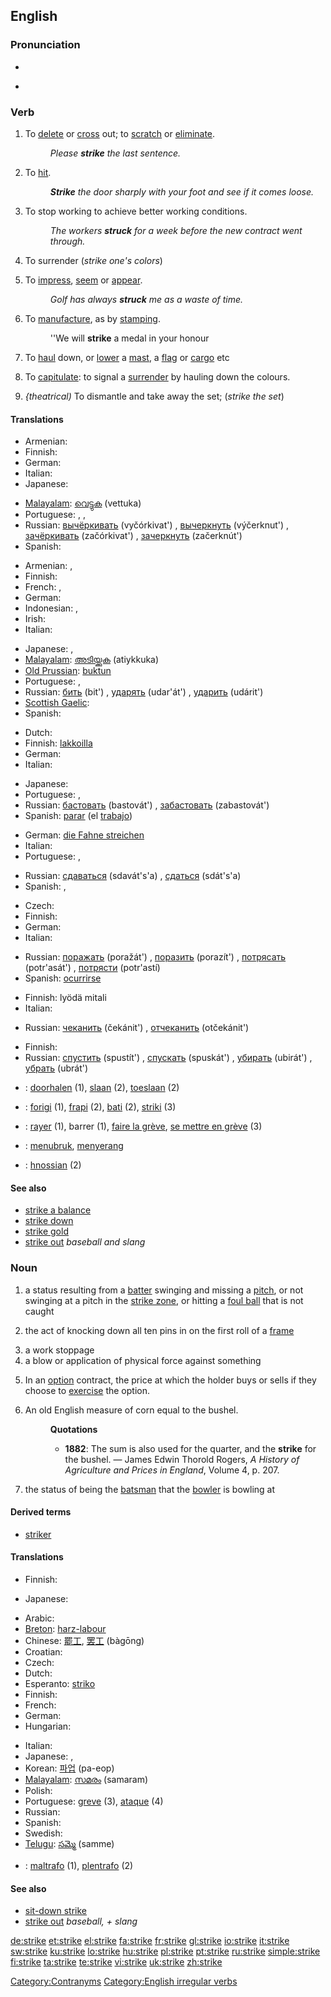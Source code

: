 ==English==

===Pronunciation===
* {{IPA|/stɻaɪk/}}
* {{audio|en-us-strike.ogg|Audio (US)}}
*: {{rhymes|aɪk}}

===Verb===
{{en-verb|strikes|striking|struck|'''[[struck]]''' or '''[[stricken]]'''}}

# To [[delete]] or [[cross]] out; to [[scratch]] or [[eliminate]].
#: ''Please '''strike''' the last sentence.''
# To [[hit]].
#: '''''Strike''' the door sharply with your foot and see if it comes loose.''
# To stop working to achieve better working conditions.
#: ''The workers '''struck''' for a week before the new contract went through.''
# {{obsolete}} To surrender (''strike one's colors'')
# To [[impress]], [[seem]] or [[appear]].
#: ''Golf has always '''struck''' me as a waste of time.''
# To [[manufacture]], as by [[stamping]].
#: ''We will '''strike''' a medal in your honour
# {{nautical}} To [[haul]] down, or [[lower]] a [[mast]], a [[flag]] or [[cargo]] etc
# {{nautical}} To [[capitulate]]: to signal a [[surrender]] by hauling down the colours.
# ''{theatrical)'' To dismantle and take away the set; (''strike the set'')

====Translations====
{{trans-top|to delete}}
* Armenian: {{t|hy|ջնջել|sc=Armn|tr=ǰnǰel}}
* Finnish: {{t+|fi|poistaa}}
* German: {{t+|de|streichen}}
* Italian: {{t+|it|cancellare}}
* Japanese: {{t-|ja|消す|tr=kesu|sc=Jpan}}
{{trans-mid}}
* [[Malayalam]]: [[വെട്ടുക]] (vettuka)
* Portuguese: {{t+|pt|eliminar}}, {{t+|pt|deletar}}, {{t+|pt|excluir}}
* Russian: [[вычёркивать]] (vyčórkivat') {{impf}}, [[вычеркнуть]] (výčerknut') {{pf}}, [[зачёркивать]] (začórkivat') {{impf}}, [[зачеркнуть]] (začerknút') {{pf}}
* Spanish: {{t+|es|tachar}}
{{trans-bottom}}

{{trans-top|to hit}}
* Armenian: {{t|hy|խփել|sc=Armn|tr=xp'el}}, {{t|hy|հարվածել|sc=Armn|tr=harvaçel}}
* Finnish: {{t+|fi|lyödä}}
* French: {{t+|fr|frapper}}, {{t+|fr|battre}}
* German: {{t+|de|schlagen}}
* Indonesian: {{t+|id|menabrak|xs=Indonesian}}, {{t+|id|tabrak|xs=Indonesian}}
* Irish: {{t-|ga|buail|xs=Irish}}
* Italian: {{t+|it|colpire}}
{{trans-mid}}
* Japanese: {{t+|ja|打つ|tr=utsu|sc=Jpan}}, {{t-|ja|攻撃する|tr=kōgeki suru|sc=Jpan}}
* [[Malayalam]]: [[അടിയ്ക്കുക]] (atiykkuka)
* [[Old Prussian]]: [[buktun]]
* Portuguese: {{t+|pt|acertar}}, {{t+|pt|golpear}}
* Russian: [[бить]] (bit') {{impf}}, [[ударять]] (udar'át') {{impf}}, [[ударить]] (udárit') {{pf}}
* [[Scottish Gaelic]]: {{t-|gd|buail|xs=Scottish Gaelic}}
* Spanish: {{t+|es|golpear}}
{{trans-bottom}}

{{trans-top|to stop working to achieve better working conditions}}
* Dutch: {{t+|nl|staken}}
* Finnish: [[lakkoilla]]
* German: {{t+|de|streiken}}
* Italian: {{t+|it|scioperare}}
{{trans-mid}}
* Japanese: {{t|ja|ストライキを起こす|tr=sutoraiki wo okosu|sc=Jpan}}
* Portuguese: {{t+|pt|parar}}, {{t-|pt|paralizar}}
* Russian: [[бастовать]] (bastovát') {{impf}}, [[забастовать]] (zabastovát') {{pf}}
* Spanish: [[parar]] (el [[trabajo]]) {{pf}}
{{trans-bottom}}

{{trans-top|to surrender}}
* German: [[die Fahne streichen]]
* Italian: {{t+|it|arrendersi}}
* Portuguese: {{t+|pt|impressionar}}, {{t+|pt|parecer}}
{{trans-mid}}
* Russian: [[сдаваться]] (sdavát's'a) {{impf}}, [[сдаться]] (sdát's'a) {{pf}}
* Spanish: {{t-|es|arriar}}, {{t+|es|bajar}}
{{trans-bottom}}

{{trans-top|to impress, to seem}}
* Czech: {{t|cs|připadnout}}
* Finnish: {{t+|fi|vaikuttaa}}
* German: {{t+|de|scheinen}}
* Italian: {{t+|it|sembrare}}
{{trans-mid}}
* Russian: [[поражать]] (poražát') {{impf}}, [[поразить]] (porazít') {{pf}}, [[потрясать]] (potr'asát') {{impf}},  [[потрясти]] (potr'astí) {{pf}}
* Spanish: [[ocurrirse]]
{{trans-bottom}}

{{trans-top|to make a medal etc}}
* Finnish: lyödä mitali
* Italian: {{t-|it|coniare}}
{{trans-mid}}
* Russian: [[чеканить]] (čekánit') {{impf}}, [[отчеканить]] (otčekánit') {{pf}}
{{trans-bottom}}

{{trans-top|nautical}}
* Finnish: {{t+|fi|laskea}}
* Russian: [[спустить]] (spustít') {{impf}}, [[спускать]] (spuskát') {{pf}}, [[убирать]] (ubirát') {{impf}}, [[убрать]] (ubrát') {{pf}}
{{trans-mid}}
{{trans-bottom}}

{{checktrans-top}}
* {{ttbc|Dutch}}: [[doorhalen]] (1), [[slaan]] (2), [[toeslaan]] (2)
* {{ttbc|Esperanto}}: [[forigi]] (1), [[frapi]] (2), [[bati]] (2), [[striki]] (3)
* {{ttbc|French}}: [[rayer]] (1), barrer (1), [[faire la grève]], [[se mettre en grève]] (3)
{{checktrans-mid}}
* {{ttbc|Indonesian}}: [[tubruk|menubruk]], [[serang|menyerang]]
* {{ttbc|Old English}}: [[hnossian]] (2)
{{checktrans-bottom}}

====See also====
* [[strike a balance]]
* [[strike down]]
* [[strike gold]]
* [[strike out]] ''baseball and slang''

===Noun===
{{en-noun}}

# {{baseball}} a status resulting from a [[batter]] swinging and missing a [[pitch]], or  not swinging at a pitch in the [[strike zone]], or hitting a [[foul ball]] that is not caught
# {{context|bowling}} the act of knocking down all ten pins in on the first roll of a [[frame]]
# a work stoppage
# a blow or application of physical force against something
# {{finance}} In an [[option]] contract, the price at which the holder buys or sells if they choose to [[exercise]] the option.
# An old English measure of corn equal to the bushel.
#: '''Quotations'''
#:* '''1882''': The sum is also used for the quarter, and the '''strike''' for the bushel. &mdash; James Edwin Thorold Rogers, ''A History of Agriculture and Prices in England'', Volume 4, p. 207.
# {{cricket}} the status of being the [[batsman]] that the [[bowler]] is bowling at

====Derived terms====
* [[striker]]

====Translations====
{{trans-top|in bowling}}
* Finnish: {{t-|fi|kaato}}
{{trans-mid}}
* Japanese: {{t|ja|ストライク|tr=sutoraiku|sc=Jpan}}
{{trans-bottom}}

{{trans-top|work stoppage}}
* Arabic: {{Arab|[[اضراب]]}} {{unicode|(’iɖrá:b)}}
* [[Breton]]: [[harz-labour]]
* Chinese: [[罷工]], [[罢工]] (bàgōng)
* Croatian: {{t-|hr|štrajk|m}}
* Czech: {{t-|cs|stávka|f}}
* Dutch: {{t+|nl|staking}}
* Esperanto: [[striko]]
* Finnish: {{t+|fi|lakko}}
* French: {{t+|fr|grève|f}}
* German: {{t+|de|Streik|m}}
* Hungarian: {{t+|hu|sztrájk}}
{{trans-mid}}
* Italian: {{t+|it|sciopero}}
* Japanese: {{qualifier|general}} {{t|ja|ストライキ|tr=sutoraiki|sc=Jpan}}, {{qualifier|law}} {{t|ja|同盟罷業|tr=dōmē-higyō|sc=Jpan}}
* Korean: [[파업]] (pa-eop)
* [[Malayalam]]: [[സമരം]] (samaram)
* Polish: {{t+|pl|strajk|m}}
* Portuguese: [[greve]] {{f}} (3), [[ataque]] {{m}} (4)
* Russian: {{t+|ru|забастовка|f|tr=zabastóvka|sc=Cyrl}}
* Spanish: {{t+|es|huelga|f}}
* Swedish: {{t+|sv|strejk}}
* [[Telugu]]: [[సమ్మె]] (samme)
{{trans-bottom}}

{{checktrans-top}}
* {{ttbc|Esperanto}}: [[maltrafo]] (1), [[plentrafo]] (2)
{{checktrans-bottom}}

====See also====
* [[sit-down strike]]
* [[strike out]] ''baseball, + slang''

[[Category:Contranyms]]
[[Category:English irregular verbs]]

[[de:strike]]
[[et:strike]]
[[el:strike]]
[[fa:strike]]
[[fr:strike]]
[[gl:strike]]
[[io:strike]]
[[it:strike]]
[[sw:strike]]
[[ku:strike]]
[[lo:strike]]
[[hu:strike]]
[[pl:strike]]
[[pt:strike]]
[[ru:strike]]
[[simple:strike]]
[[fi:strike]]
[[ta:strike]]
[[te:strike]]
[[vi:strike]]
[[uk:strike]]
[[zh:strike]]